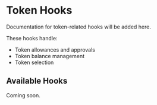 # Token Hooks

Documentation for token-related hooks will be added here.

These hooks handle:
- Token allowances and approvals
- Token balance management
- Token selection

## Available Hooks

Coming soon.